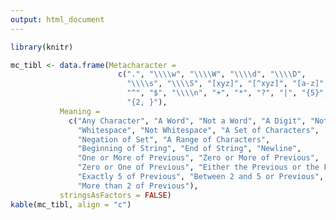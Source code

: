 ```yaml
---
output: html_document
---
```


```r
library(knitr)

mc_tibl <- data.frame(Metacharacter =
                        c(".", "\\\\w", "\\\\W", "\\\\d", "\\\\D",
                          "\\\\s", "\\\\S", "[xyz]", "[^xyz]", "[a-z]",
                          "^", "$", "\\\\n", "+", "*", "?", "|", "{5}", "{2, 5}",
                          "{2, }"),
           Meaning =
             c("Any Character", "A Word", "Not a Word", "A Digit", "Not a Digit",
               "Whitespace", "Not Whitespace", "A Set of Characters", 
               "Negation of Set", "A Range of Characters",
               "Beginning of String", "End of String", "Newline", 
               "One or More of Previous", "Zero or More of Previous",
               "Zero or One of Previous", "Either the Previous or the Following",
               "Exactly 5 of Previous", "Between 2 and 5 or Previous",
               "More than 2 of Previous"),
           stringsAsFactors = FALSE)
kable(mc_tibl, align = "c")
```